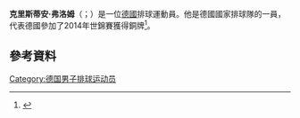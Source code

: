 '''克里斯蒂安·弗洛姆'''（{{lang-de|Christian Fromm}}；{{bd|1990年|8月15日}}）是一位[[德國|德國]]排球運動員。他是德國國家排球隊的一員，代表德國參加了2014年世錦賽獲得銅牌<ref>{{cite web|url=http://poland2014.fivb.org/en/competition/teams/GER-Germany/players/christian-fromm?id=40737|title=Christian Fromm profile|date=2014-09-22|work=poland2014.fivb.org|accessdate=2015-06-14|archive-date=2019-12-25|archive-url=https://web.archive.org/web/20191225174629/http://poland2014.fivb.org/en/competition/teams/ger-germany/players/christian-fromm?id=40737|dead-url=no}}</ref>。
==參考資料==
{{Reflist}}
{{DEFAULTSORT:Fromm, Christian}}
[[Category:德国男子排球运动员|Category:德国男子排球运动员]]
